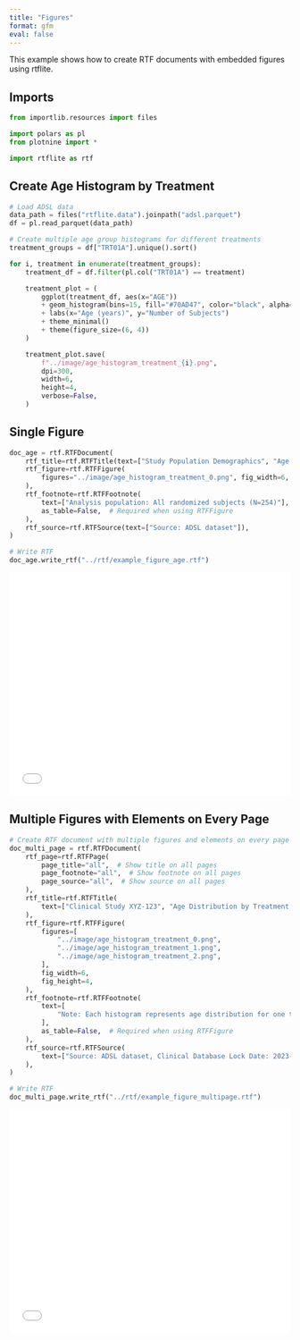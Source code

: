 ```yaml
---
title: "Figures"
format: gfm
eval: false
---
```


<!-- `.md` and `.py` files are generated from the `.qmd` file. Please edit that file. -->

This example shows how to create RTF documents with embedded figures using rtflite.

## Imports

```python
from importlib.resources import files

import polars as pl
from plotnine import *

import rtflite as rtf
```

## Create Age Histogram by Treatment

```python
# Load ADSL data
data_path = files("rtflite.data").joinpath("adsl.parquet")
df = pl.read_parquet(data_path)
```

```python
# Create multiple age group histograms for different treatments
treatment_groups = df["TRT01A"].unique().sort()

for i, treatment in enumerate(treatment_groups):
    treatment_df = df.filter(pl.col("TRT01A") == treatment)

    treatment_plot = (
        ggplot(treatment_df, aes(x="AGE"))
        + geom_histogram(bins=15, fill="#70AD47", color="black", alpha=0.7)
        + labs(x="Age (years)", y="Number of Subjects")
        + theme_minimal()
        + theme(figure_size=(6, 4))
    )

    treatment_plot.save(
        f"../image/age_histogram_treatment_{i}.png",
        dpi=300,
        width=6,
        height=4,
        verbose=False,
    )
```

## Single Figure

```python
doc_age = rtf.RTFDocument(
    rtf_title=rtf.RTFTitle(text=["Study Population Demographics", "Age Distribution"]),
    rtf_figure=rtf.RTFFigure(
        figures="../image/age_histogram_treatment_0.png", fig_width=6, fig_height=4
    ),
    rtf_footnote=rtf.RTFFootnote(
        text=["Analysis population: All randomized subjects (N=254)"],
        as_table=False,  # Required when using RTFFigure
    ),
    rtf_source=rtf.RTFSource(text=["Source: ADSL dataset"]),
)

# Write RTF
doc_age.write_rtf("../rtf/example_figure_age.rtf")
```

<embed src="../pdf/example_figure_age.pdf" style="width:100%; height:400px" type="application/pdf">

## Multiple Figures with Elements on Every Page

```python
# Create RTF document with multiple figures and elements on every page
doc_multi_page = rtf.RTFDocument(
    rtf_page=rtf.RTFPage(
        page_title="all",  # Show title on all pages
        page_footnote="all",  # Show footnote on all pages
        page_source="all",  # Show source on all pages
    ),
    rtf_title=rtf.RTFTitle(
        text=["Clinical Study XYZ-123", "Age Distribution by Treatment Group"]
    ),
    rtf_figure=rtf.RTFFigure(
        figures=[
            "../image/age_histogram_treatment_0.png",
            "../image/age_histogram_treatment_1.png",
            "../image/age_histogram_treatment_2.png",
        ],
        fig_width=6,
        fig_height=4,
    ),
    rtf_footnote=rtf.RTFFootnote(
        text=[
            "Note: Each histogram represents age distribution for one treatment group"
        ],
        as_table=False,  # Required when using RTFFigure
    ),
    rtf_source=rtf.RTFSource(
        text=["Source: ADSL dataset, Clinical Database Lock Date: 2023-12-31"]
    ),
)

# Write RTF
doc_multi_page.write_rtf("../rtf/example_figure_multipage.rtf")
```

<embed src="../pdf/example_figure_multipage.pdf" style="width:100%; height:400px" type="application/pdf">

